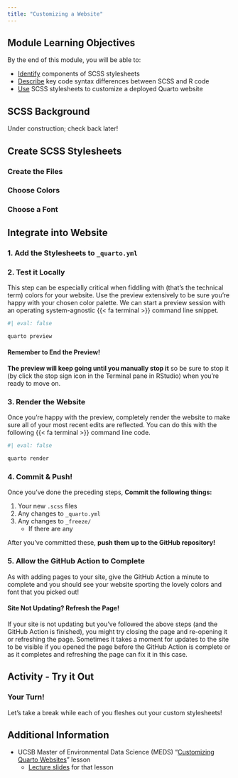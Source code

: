 ```yaml
---
title: "Customizing a Website"
---
```


## Module Learning Objectives

By the end of this module, you will be able to:

- <u>Identify</u> components of SCSS stylesheets
- <u>Describe</u> key code syntax differences between SCSS and R code
- <u>Use</u> SCSS stylesheets to customize a deployed Quarto website

## SCSS Background




Under construction; check back later!





## Create SCSS Stylesheets

### Create the Files


### Choose Colors



### Choose a Font



## Integrate into Website

### 1. Add the Stylesheets to `_quarto.yml`




### 2. Test it Locally

This step can be especially critical when fiddling with (that's the technical term) colors for your website. Use the preview extensively to be sure you're happy with your chosen color palette. We can start a preview session with an operating system-agnostic {{< fa terminal >}} command line snippet.

```r
#| eval: false

quarto preview
```

:::{.callout-warning}
#### Remember to End the Preview!

**The preview will keep going until you manually stop it** so be sure to stop it (by click the stop sign icon in the Terminal pane in RStudio) when you're ready to move on.

:::

### 3. Render the Website

Once you're happy with the preview, completely render the website to make sure all of your most recent edits are reflected. You can do this with the following {{< fa terminal >}} command line code.

```r
#| eval: false

quarto render
```

### 4. Commit & Push!

Once you've done the preceding steps, **Commit the following things: **

1. Your new `.scss` files
2. Any changes to `_quarto.yml`
3. Any changes to `_freeze/` 
    - If there are any

After you've committed these, **push them up to the GitHub repository!**

### 5. Allow the GitHub Action to Complete

As with adding pages to your site, give the GitHub Action a minute to complete and you should see your website sporting the lovely colors and font that you picked out!

:::{.callout-warning}
#### Site Not Updating? Refresh the Page!

If your site is not updating but you've followed the above steps (and the GitHub Action is finished), you might try closing the page and re-opening it or refreshing the page. Sometimes it takes a moment for updates to the site to be visible if you opened the page before the GitHub Action is complete or as it completes and refreshing the page can fix it in this case.

:::

## Activity - Try it Out

:::{.callout-note}
### Your Turn!

Let's take a break while each of you fleshes out your custom stylesheets!

:::

## Additional Information

- UCSB Master of Environmental Data Science (MEDS) "[Customizing Quarto Websites](https://ucsb-meds.github.io/EDS-296-DS-portfolios/course-materials/week2-customizing-websites.html)" lesson
    - [Lecture slides](https://ucsb-meds.github.io/customizing-quarto-websites/#/title-slide) for that lesson
